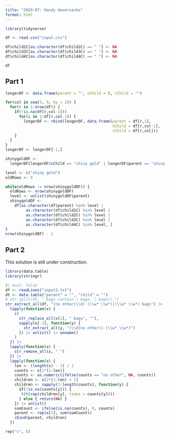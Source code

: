 ```yaml
---
title: "2020-07: Handy Haversacks"
format: html
---
```


```r
library(tidyverse)

df <- read.csv("input.csv")

df$child2C[as.character(df$child2C) == " "] <- NA
df$child3C[as.character(df$child3C) == " "] <- NA
df$child4C[as.character(df$child4C) == " "] <- NA

df
```

## Part 1

```r
longerDF <- data.frame(parent = "", nChild = 0, cChild = "")

for(col in seq(3, 9, by = 2)) {
  for(r in 1:nrow(df)) {
    if(!is.na(df[r,col-1]))
      for(i in 1:df[r,col-1]) {
        longerDF <- rbind(longerDF, data.frame(parent = df[r,1], 
                                               nChild = df[r,col-1], 
                                               cChild = df[r,col]))
    }
  }
}
longerDF <- longerDF[-1,]
```

```r
shinygoldDF <- 
  longerDF[longerDF$cChild == "shiny gold" | longerDF$parent == "shiny gold",]
```

```r
level <- c("shiny gold")
oldRows <- 0

while(oldRows != nrow(shinygoldDF)) {
  oldRows <- nrow(shinygoldDF)
  level <- unlist(shinygoldDF$parent)
  shinygoldDF <-
    df[as.character(df$parent) %in% level |
         as.character(df$child1C) %in% level |
         as.character(df$child2C) %in% level |
         as.character(df$child3C) %in% level |
         as.character(df$child4C) %in% level, ]
}
nrow(shinygoldDF) - 1
```

## Part 2

::: {.callout-caution}

This solution is still under construction.

:::

```r
library(data.table)
library(stringr)
```


```r
#| eval: false
df <- readLines("input3.txt")
dt <- data.table("parent" = "", "child" = "")
# str_split(df, " bags contain | bags, | bags\\.")
str_extract_all(df, "(no other|\\d) (\\w* \\w*)|(\\w* \\w*) bags") |>
  lapply(function(x) {
    c(
      str_replace_all(x[1], " bags", ""),
      sapply(x[-1], function(y) {
        str_extract_all(y, "(\\d|no other)| (\\w* \\w*)")
      }) |> unlist() |> unname()
    )
  }) |>
  lapply(function(x) {
    str_remove_all(x, " ")
  }) |>
  lapply(function(x) {
    len <- (length(x) - 1) / 2
    counts <- x[2*(1:len)]
    counts <- as.numeric(ifelse(counts == "no other", NA, counts))
    children <- x[2*(1:len) + 1]
    children <- sapply(1:length(counts), function(y) {
      if(!is.na(counts[y])) {
       t(t(rep(children[y], times = counts[y])))
      } else { return(NA) }
    }) |> unlist()
    sumCount <- ifelse(is.na(counts), 0, counts)
    parent <- rep(x[1], sum(sumCount))
    cbind(parent, children)
  })
```

```r
rep("c", 5)
```

